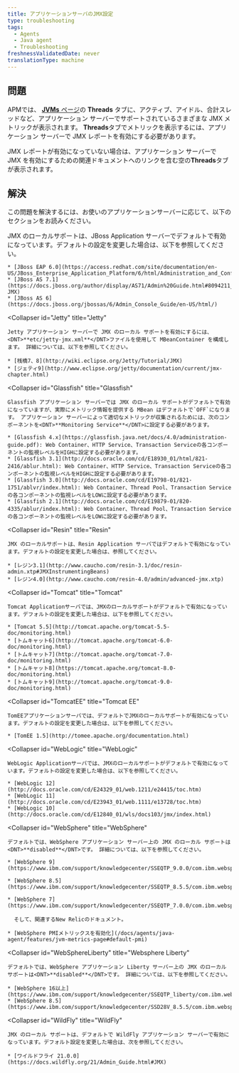 ```yaml
---
title: アプリケーションサーバのJMX設定
type: troubleshooting
tags:
  - Agents
  - Java agent
  - Troubleshooting
freshnessValidatedDate: never
translationType: machine
---
```


## 問題

APMでは、 [<DNT>**JVMs**</DNT> ページ](/docs/agents/java-agent/features/jvm-metrics-page)の <DNT>**Threads**</DNT> タブに、アクティブ、アイドル、合計スレッドなど、アプリケーション サーバーでサポートされているさまざまな JMX メトリックが表示されます。 <DNT>**Threads**</DNT>タブでメトリックを表示するには、アプリケーション サーバーで JMX レポートを有効にする必要があります。

JMX レポートが有効になっていない場合は、アプリケーション サーバーで JMX を有効にするための関連ドキュメントへのリンクを含む空の<DNT>**Threads**</DNT>タブが表示されます。

## 解決

この問題を解決するには、お使いのアプリケーションサーバーに応じて、以下のセクションをお読みください。

<CollapserGroup>
  <Collapser
    id="JBoss"
    title="JBoss"
  >
    JMX のローカルサポートは、JBoss Application サーバーでデフォルトで有効になっています。デフォルトの設定を変更した場合は、以下を参照してください。

    * [JBoss EAP 6.0](https://access.redhat.com/site/documentation/en-US/JBoss_Enterprise_Application_Platform/6/html/Administration_and_Configuration_Guide/index.html)
    * [JBoss AS 7.1](https://docs.jboss.org/author/display/AS71/Admin%20Guide.html#8094211_AdminGuide-JMX)
    * [JBoss AS 6](https://docs.jboss.org/jbossas/6/Admin_Console_Guide/en-US/html/)
  </Collapser>

  <Collapser
    id="Jetty"
    title="Jetty"
  >
    Jetty アプリケーション サーバーで JMX のローカル サポートを有効にするには、 <DNT>**etc/jetty-jmx.xml**</DNT>ファイルを使用して MBeanContainer を構成します。 詳細については、以下を参照してください。

    * [桟橋7、8](http://wiki.eclipse.org/Jetty/Tutorial/JMX)
    * [ジェティ9](http://www.eclipse.org/jetty/documentation/current/jmx-chapter.html)
  </Collapser>

  <Collapser
    id="Glassfish"
    title="Glassfish"
  >
    Glassfish アプリケーション サーバーでは JMX のローカル サポートがデフォルトで有効になっていますが、実際にメトリック情報を提供する MBean はデフォルトで`OFF`になります。 アプリケーション サーバーによって適切なメトリックが収集されるためには、次のコンポーネントを<DNT>**Monitoring Service**</DNT>に設定する必要があります。

    * [Glassfish 4.x](https://glassfish.java.net/docs/4.0/administration-guide.pdf): Web Container、HTTP Service、Transaction Serviceの各コンポーネントの監視レベルをHIGHに設定する必要があります。
    * [Glassfish 3.1](http://docs.oracle.com/cd/E18930_01/html/821-2416/ablur.html): Web Container、HTTP Service、Transaction Serviceの各コンポーネントの監視レベルをHIGHに設定する必要があります。
    * [Glassfish 3.0](http://docs.oracle.com/cd/E19798-01/821-1751/ablvr/index.html): Web Container、Thread Pool、Transaction Serviceの各コンポーネントの監視レベルをLOWに設定する必要があります。
    * [Glassfish 2.1](http://docs.oracle.com/cd/E19879-01/820-4335/ablur/index.html): Web Container、Thread Pool、Transaction Serviceの各コンポーネントの監視レベルをLOWに設定する必要があります。
  </Collapser>

  <Collapser
    id="Resin"
    title="Resin"
  >
    JMX のローカルサポートは、Resin Application サーバではデフォルトで有効になっています。デフォルトの設定を変更した場合は、参照してください。

    * [レジン3.1](http://www.caucho.com/resin-3.1/doc/resin-admin.xtp#JMXInstrumentingBeans)
    * [レジン4.0](http://www.caucho.com/resin-4.0/admin/advanced-jmx.xtp)
  </Collapser>

  <Collapser
    id="Tomcat"
    title="Tomcat"
  >
    Tomcat Applicationサーバでは、JMXのローカルサポートがデフォルトで有効になっています。デフォルトの設定を変更した場合は、以下を参照してください。

    * [Tomcat 5.5](http://tomcat.apache.org/tomcat-5.5-doc/monitoring.html)
    * [トムキャット6](http://tomcat.apache.org/tomcat-6.0-doc/monitoring.html)
    * [トムキャット7](http://tomcat.apache.org/tomcat-7.0-doc/monitoring.html)
    * [トムキャット8](https://tomcat.apache.org/tomcat-8.0-doc/monitoring.html)
    * [トムキャット9](http://tomcat.apache.org/tomcat-9.0-doc/monitoring.html)
  </Collapser>

  <Collapser
    id="TomcatEE"
    title="Tomcat EE"
  >
    TomEEアプリケーションサーバでは、デフォルトでJMXのローカルサポートが有効になっています。デフォルトの設定を変更した場合は、以下を参照してください。

    * [TomEE 1.5](http://tomee.apache.org/documentation.html)
  </Collapser>

  <Collapser
    id="WebLogic"
    title="WebLogic"
  >
    WebLogic Applicationサーバでは、JMXのローカルサポートがデフォルトで有効になっています。デフォルトの設定を変更した場合は、以下を参照してください。

    * [WebLogic 12](http://docs.oracle.com/cd/E24329_01/web.1211/e24415/toc.htm)
    * [WebLogic 11](http://docs.oracle.com/cd/E23943_01/web.1111/e13728/toc.htm)
    * [WebLogic 10](http://docs.oracle.com/cd/E12840_01/wls/docs103/jmx/index.html)
  </Collapser>

  <Collapser
    id="WebSphere"
    title="WebSphere"
  >
    デフォルトでは、WebSphere アプリケーション サーバー上の JMX のローカル サポートは<DNT>**disabled**</DNT>です。 詳細については、以下を参照してください。

    * [WebSphere 9](https://www.ibm.com/support/knowledgecenter/SSEQTP_9.0.0/com.ibm.websphere.base.doc/ae/csec_rsecmgr2.html)

    * [WebSphere 8.5](https://www.ibm.com/support/knowledgecenter/SSEQTP_8.5.5/com.ibm.websphere.base.doc/ae/csec_rsecmgr2.html)

    * [WebSphere 7](https://www.ibm.com/support/knowledgecenter/SSEQTP_7.0.0/com.ibm.websphere.base.doc/info/aes/ae/csec_rsecmgr2.html)

      そして、関連するNew Relicのドキュメント。

    * [WebSphere PMIメトリックスを有効化](/docs/agents/java-agent/features/jvm-metrics-page#default-pmi)
  </Collapser>

  <Collapser
    id="WebSphereLiberty"
    title="Websphere Liberty"
  >
    デフォルトでは、WebSphere アプリケーション Liberty サーバー上の JMX のローカル サポートは<DNT>**disabled**</DNT>です。 詳細については、以下を参照してください。

    * [WebSphere 16以上](https://www.ibm.com/support/knowledgecenter/SSEQTP_liberty/com.ibm.websphere.wlp.doc/ae/cwlp_java2security.html)
    * [WebSphere 8.5](https://www.ibm.com/support/knowledgecenter/SSD28V_8.5.5/com.ibm.websphere.wlp.core.doc/ae/cwlp_java2security.html)
  </Collapser>

  <Collapser
    id="WildFly"
    title="WildFly"
  >
    JMX のローカル サポートは、デフォルトで WildFly アプリケーション サーバーで有効になっています。デフォルト設定を変更した場合は、次を参照してください。

    * [ワイルドフライ 21.0.0](https://docs.wildfly.org/21/Admin_Guide.html#JMX)
  </Collapser>
</CollapserGroup>
